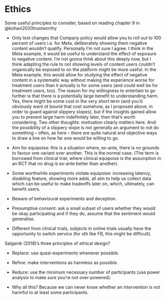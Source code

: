 # Ethics

Some useful principles to consider, based on reading chapter 9 in @kohavi2020trustworthy

- Only test changes that Company policy would allow you to roll out to 100 percent of users i.e. for Meta, deliberately showing them negative content wouldn't qualify. Personally I'm not sure I agree. I think in the Meta example, it would be useful to understand the effect of exposure to negative content. I'm not gonna think about this deeply now, but I think adapting the rule to not showing levels of content users couldn't organically be exposed to on the platform might be more useful. In the Meta example, this would allow for studying the effect of negative content in a systematic way without making the experience worse for treatment users than it actually is for some users (and could well be for treatment users, too). The reason for my willingness to entertain to go further is that there is a potentially large benefit to understanding harm. Yes, there might be some cost in the very short term (and you'd obviously want ot bound that cost somehow, as I proposed above, in order to guard against slippery slopes), but if the insights gained allow you to prevent large harm indefinitely later, then that's worth considering. Two other thoughts: motivation clearly matters here. And: the possibility of a slippery slope is not generally an argument to not do something -- often, as here -- there are quite natural and objective ways to draw a line on how far one would be willing to go.

- Aim for equipoise: this is a situation where, ex-ante, there is no grounds to favour one variant over another. This is the normal case. (The term is borrowed from clinical trial, where clinical equipoise is the assumption in an RCT that no drug is ex-ante better than another).

- Some worthwhile experiments violate equipoise: increasing latency, disabling feature, showing more adds, all aim to help us collect data which can be useful to make tradeoffs later on, which, ultimately, can benefit users.

- Beware of behavioural experiments and deception.

- Presumptive consent: ask a small subset of users whether they would be okay participating and if they do, assume that the sentiment would generalise.

- Different from clinical trials, subjects in online trials usually have the opportunity to switch service (for sth like FB, this might be difficult).

Salganik (2018)'s three principles of ethical design?

- Replace: use quasi-experiments whenever possible.

- Refine: make interventions as harmless as possible.

- Reduce: use the minimum necessary number of participants (use power analysis to make sure you're not over-powered).

- Why all this? Because we can never know whether an intervention is not harmful to at least some participants.
